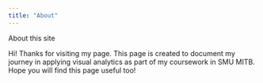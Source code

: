 ```yaml
---
title: "About"
---
```


About this site

Hi! Thanks for visiting my page. This page is created to document my journey in applying visual analytics as part of my coursework in SMU MITB. Hope you will find this page useful too!

```         
```
